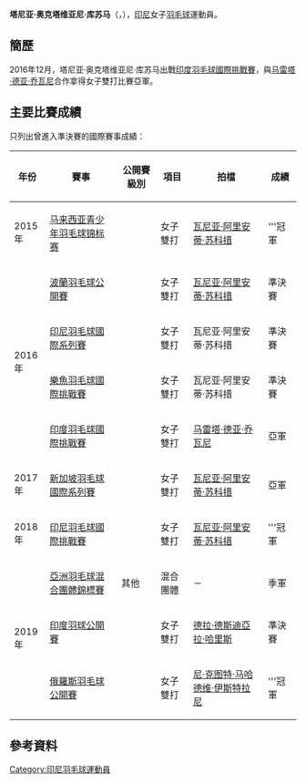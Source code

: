 {{noteTA|G1=Badminton}}
{{Infobox 羽球選手
| playername              = 塔尼亚·奥克塔维亚尼·库苏马<br />{{lang|id|Tania Oktaviani Kusumah}}
| image                   = 
| size                    = 
| caption                 = 
| birth_name              = 
| date_of_birth           = {{birth_date_and_age|1999|10|13}}
| place_of_birth          = 
| height                  = 
| weight                  = 
| event                   = 女子雙打、混合雙打
| country                 = {{INA}}
| years_started           =
| handedness              = 
| coach                   = 
| highest_ranking         = 第106位（女雙-[[瓦尼亚·阿里安蒂·苏科措|苏科措]]）
| date_of_highest_ranking = 2016年9月22日 <ref name="ranking">{{en}}[http://bwfcontent.tournamentsoftware.com/ranking/player.aspx?id=12404&player=463532 BWF World Ranking - Ranking of Tania Oktaviani KUSUMAH (89865)] {{Wayback|url=http://bwfcontent.tournamentsoftware.com/ranking/player.aspx?id=12404&player=463532 |date=20181001224514 }}</ref>
| current_ranking         = 第111位（女雙-[[瓦尼亚·阿里安蒂·苏科措|苏科措]]）<br/>第219位（女雙-[[马雷塔·德亚·乔瓦尼|乔瓦尼]]）<br/>第619位<br/>（混雙-[[Andika_Ramadiansyah|Ramadiansyah]]）
| date_of_current_ranking = 2016年12月1日<ref>{{en}}[http://bwfcontent.tournamentsoftware.com/ranking/category.aspx?id=12404&category=475 BWF World Ranking - BWF世界排名榜 (12/1/2016) - Women's doubles] {{Wayback|url=http://bwfcontent.tournamentsoftware.com/ranking/category.aspx?id=12404&category=475 |date=20210506040550 }}</ref><ref>{{en}}[http://bwfcontent.tournamentsoftware.com/ranking/category.aspx?id=12404&category=476 BWF World Ranking - BWF世界排名榜 (12/1/2016) - Mixed doubles] {{Wayback|url=http://bwfcontent.tournamentsoftware.com/ranking/category.aspx?id=12404&category=476 |date=20181001122220 }}</ref>
| played                  = 23勝–11負（女雙）<br/>6勝–6負（混雙）
| titles                  = 
| bwf_profile             = 4AC35713-2E99-4F5F-97D5-271A52123C7F
| bwf_id                  = 89865
| updated                 = 2016年12月7日
}}
{{MedalTableTop|width=286px}}
{{MedalSport | 女子[[羽毛球|羽毛球]]}}
{{MedalCountry | {{INA}}}}
{{MedalCompetition | [[亞洲羽毛球混合團體錦標賽|亞洲羽毛球混合團體錦標賽]]}}
{{MedalBronze| [[2019年湯恩佳盃|2019年 香港]] | 混合團體 }}
{{MedalBottom}}
'''塔尼亚·奥克塔维亚尼·库苏马'''（{{lang-id|Tania Oktaviani Kusumah}}，{{bd|1999年|10月13日||}}），[[印尼|印尼]]女子[[羽毛球|羽毛球]]運動員。

== 簡歷 ==
2016年12月，塔尼亚·奥克塔维亚尼·库苏马出戰[[2016年印度羽毛球國際挑戰賽|印度羽毛球國際挑戰賽]]，與[[马雷塔·德亚·乔瓦尼|马雷塔·德亚·乔瓦尼]]合作拿得女子雙打比賽亞軍。

==主要比賽成績==
只列出曾進入準決賽的國際賽事成績：
{| class=wikitable style="text-align:center; font-size:small;" 
!width="50"|年份
!width="180"|賽事
!width="80"|公開賽級別
!width="60"|項目
!width="190"|拍檔
!width="50"|成績
|-
!rowspan="1"|2015年
|[[2015年马来西亚青少年羽毛球锦标赛|马来西亚青少年羽毛球锦标赛]]
|
|女子雙打
|[[瓦尼亚·阿里安蒂·苏科措|瓦尼亚·阿里安蒂·苏科措]]
|bgcolor="gold"|'''冠軍
|-
!rowspan="4"|2016年
|[[2016年波蘭羽毛球公開賽|波蘭羽毛球公開賽]]
|{{BWFIC}}
|女子雙打
|[[瓦尼亚·阿里安蒂·苏科措|瓦尼亚·阿里安蒂·苏科措]]
|bgcolor="#b8860b"|準決賽
|-
|[[2016年印度尼西亞羽毛球國際系列賽|印尼羽毛球國際系列賽]]
|{{BWFIS}}
|女子雙打
|瓦尼亚·阿里安蒂·苏科措
|bgcolor="#b8860b"|準決賽
|-
|[[2016年樂魚羽毛球國際挑戰賽|樂魚羽毛球國際挑戰賽]]
|{{BWFIC}}
|女子雙打
|瓦尼亚·阿里安蒂·苏科措
|bgcolor="#b8860b"|準決賽
|-
|[[2016年印度羽毛球國際挑戰賽|印度羽毛球國際挑戰賽]]
|{{BWFIC}}
|女子雙打
|[[马雷塔·德亚·乔瓦尼|马雷塔·德亚·乔瓦尼]]
|bgcolor="silver"|亞軍
|-
!rowspan="1"|2017年
|[[2017年新加坡羽毛球國際系列賽|新加坡羽毛球國際系列賽]]
|{{BWFIS}}
|女子雙打
|[[瓦尼亚·阿里安蒂·苏科措|瓦尼亚·阿里安蒂·苏科措]]
|bgcolor="silver"|亞軍
|-
!rowspan="1"|2018年
|[[2018年印度尼西亞羽毛球國際挑戰賽|印尼羽毛球國際挑戰賽]]
|{{BWFIC}}
|女子雙打
|[[瓦尼亚·阿里安蒂·苏科措|瓦尼亚·阿里安蒂·苏科措]]
|bgcolor="gold"|'''冠軍
|-
!rowspan="3"|2019年
|[[2019年湯恩佳盃|亞洲羽毛球混合團體錦標賽]]
|其他
|混合團體
|－
|bgcolor="#b8860b"|季軍
|-
|[[2019年印度羽毛球公開賽|印度羽球公開賽]]
|{{BWF500}}
|女子雙打
|[[德拉·德斯迪亞拉·哈里斯|德拉·德斯迪亞拉·哈里斯]]
|bgcolor="#b8860b"|準決賽
|-
|[[2019年俄羅斯羽毛球公開賽|俄羅斯羽毛球公開賽]]
|{{BWF100}}
|女子雙打
|[[尼·克图特·马哈德维·伊斯特拉尼|尼·克图特·马哈德维·伊斯特拉尼]]
|bgcolor="gold"|'''冠軍
|}
{{BWF賽事級別索引}}

== 參考資料 ==
{{Reflist}}

{{DEFAULTSORT:Kusumah, Tania Oktaviani}}
[[Category:印尼羽毛球運動員|Category:印尼羽毛球運動員]]
